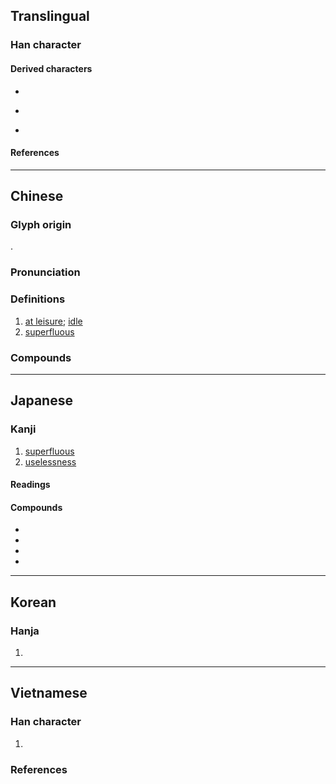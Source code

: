 {{also|宂}}
{{character info/new}}
{{character info/new|0x2F817}}
==Translingual==

===Han character===
{{Han char|rn=14|rad=冖|as=02|sn=4|four=37217|canj=BHN,XBHN,BHU|ids=⿱冖几(<code>U+5197</code>),⿱冖儿(<code>U+2F817</code>)}}

====Derived characters====
* {{l|mul|[[㕴]], [[坈]], [[㚮]], [[䤟]], [[䢆]], [[棾]]}}
* {{l|mul|伔}} {{q|Exception: Contains {{l|mul|⿱[[冖]][[儿]]}} in Korea and {{l|mul|⿱[[冖]][[几]]}} in other regions}}
* {{l|mul|沉}} {{q|Exception: Contains {{l|mul|⿱[[冖]][[儿]]}} in Taiwan, Hong Kong and {{l|mul|⿱[[冖]][[几]]}} in other regions}}

====References====
{{wikidata|Q55408039}}
{{Han ref|kx=0130.130|dkj=01566|dj=0292.130|hdz=10302.160|uh=5197}}
{{Han ref|uh=2F817}}

----

==Chinese==
{{zh-forms|t2=宂|alt=冘}}

===Glyph origin===
{{Han etym}}
{{Han compound|宀|儿|ls=ic}}.

===Pronunciation===
{{zh-pron
|m=rǒng
|c=jung2,jung5
|mn=qz,xm:lióng/zz:jióng/lēng/tw:liōng
|mn_note=lióng/jióng - literary; lēng - verncaular; liōng - 量 in the Mainland
|mc=
|oc=y
|cat=a
}}

===Definitions===
{{zh-hanzi}}

# [[at leisure]]; [[idle]]
# [[superfluous]]

===Compounds===
{{zh-der|冗散|冗筆|冗贅|冗賦|冗官|冗詞贅句|心勞意冗|冗長|冗冗|冗員|冗食|冗兵|冗雜|冗費|冗忙|冗繁|窮冗|煩冗|浮冗|撥冗|繁冗|閑冗|荒冗冗|冗餘}}

----

==Japanese==

===Kanji===
{{ja-kanji|grade=c|rs=冖02}}

# [[superfluous]]
# [[uselessness]]

====Readings====
{{ja-readings
|goon=にゅう
|kanon=じょう
|kun=むだ-
}}

====Compounds====
{{der-top3}}
* {{ja-r|冗%句|じょう%く}}
* {{ja-r|冗%談|じょう%だん|[[joke]]}}
* {{ja-r|冗%長|じょう%ちょう}}
* {{ja-r|冗%漫|じょう%まん}}
{{der-bottom}}

----

==Korean==

===Hanja===
{{ko-hanja/new|용}}

# {{defn|lang=ko|sort=冖02}}

----

==Vietnamese==

===Han character===
{{vi-readings|rs=冖02
|hanviet=nhũng-tdcndg;tdcntd;gdhn
|phienthiet=
|nom=nũng-tdcndg;gdhn, nhõng-gdhn;btcn, nhũng-tdcntd, đem-tdcntd, nhùng-btcn
}}

# {{defn|lang=vi|sort=冖02}}

===References===
<references/>